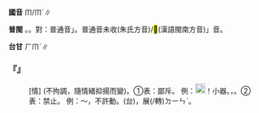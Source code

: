 
=={{ruby|呣|ㆬ}}==



'''國音''' <rt>ㆬ/ㆬˊ</rt>∥

'''普閩''' {{ruby|(文)|ㆠㄨˋ}}。{{ruby|(白)|ㆠㄨ˫}}。對：普通音{{ruby|「|ㆬˊ}}」。普通音未收{{ruby|「|ㆬ}}(朱氏方音)/<mark>&#xf83ab;</mark>(漢語閩南方音)」音。

'''台甘''' <rt>ㄏㆬˋ</rt>∥

    

==='''『{{ruby|呣|ㆬ/ㆬˊ}}』'''===
: [情] (不拘調，隨情緒抑揚而變)。①表：鄙斥。 例：[[File:fa6f.png|20px]]！小器。{{ruby|(台)|ㄏㆬˋ}}，{{ruby|怯|ㄎㄧㄚㆴ}}{{ruby|屎|ㄙㄞˋ}}。②表：禁止。 例：～，不許動。(台){{ruby|哼|ㄏㆬㆷ}}，{{ruby|<mark>&#xffa45;</mark>|ㆠㆤ˫/ㆠㄨㆤ˫}}{{ruby|用|ㄧㄥ˫/ㄧㆲ˫}}{{ruby|得|ㄉㄧㆵ}}展(/轉)<rt>ㄉㄧㄣˋ</rt>{{ruby|動|ㄉㄤ˫}}。
    
